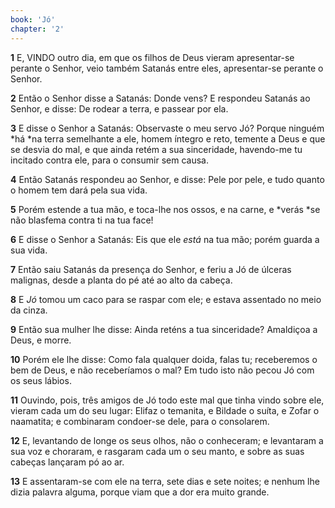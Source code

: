```yaml
---
book: 'Jó'
chapter: '2'
---
```


**1** E, VINDO outro dia, em que os filhos de Deus vieram apresentar-se perante o Senhor, veio também Satanás entre eles, apresentar-se perante o Senhor.

**2** Então o Senhor disse a Satanás: Donde vens? E respondeu Satanás ao Senhor, e disse: De rodear a terra, e passear por ela.

**3** E disse o Senhor a Satanás: Observaste o meu servo Jó? Porque ninguém *há *na terra semelhante a ele, homem íntegro e reto, temente a Deus e que se desvia do mal, e que ainda retém a sua sinceridade, havendo-me tu incitado contra ele, para o consumir sem causa.

**4** Então Satanás respondeu ao Senhor, e disse: Pele por pele, e tudo quanto o homem tem dará pela sua vida.

**5** Porém estende a tua mão, e toca-lhe nos ossos, e na carne, e *verás *se não blasfema contra ti na tua face!

**6** E disse o Senhor a Satanás: Eis que ele _está_ na tua mão; porém guarda a sua vida.

**7** Então saiu Satanás da presença do Senhor, e feriu a Jó de úlceras malignas, desde a planta do pé até ao alto da cabeça.

**8** E _Jó_ tomou um caco para se raspar com ele; e estava assentado no meio da cinza.

**9** Então sua mulher lhe disse: Ainda reténs a tua sinceridade? Amaldiçoa a Deus, e morre.

**10** Porém ele lhe disse: Como fala qualquer doida, falas tu; receberemos o bem de Deus, e não receberíamos o mal? Em tudo isto não pecou Jó com os seus lábios.

**11** Ouvindo, pois, três amigos de Jó todo este mal que tinha vindo sobre ele, vieram cada um do seu lugar: Elifaz o temanita, e Bildade o suíta, e Zofar o naamatita; e combinaram condoer-se dele, para o consolarem.

**12** E, levantando de longe os seus olhos, não o conheceram; e levantaram a sua voz e choraram, e rasgaram cada um o seu manto, e sobre as suas cabeças lançaram pó ao ar.

**13** E assentaram-se com ele na terra, sete dias e sete noites; e nenhum lhe dizia palavra alguma, porque viam que a dor era muito grande.

